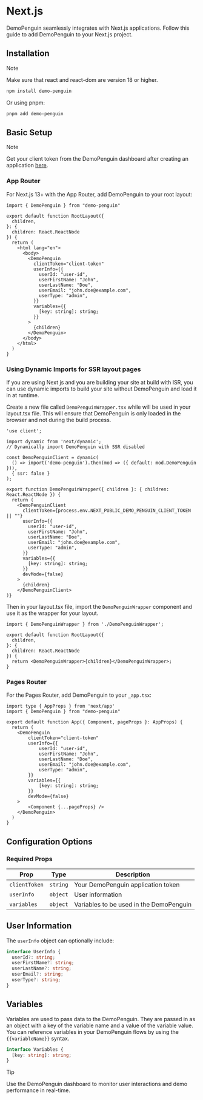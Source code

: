 # Next.js

DemoPenguin seamlessly integrates with Next.js applications. Follow this guide to add DemoPenguin to your Next.js project.

## Installation

> [!NOTE]
>
> Make sure that react and react-dom are version 18 or higher.

```sh npm2yarn
npm install demo-penguin
```

Or using pnpm:
```sh
pnpm add demo-penguin
```

## Basic Setup

> [!NOTE]
> 
> Get your client token from the DemoPenguin dashboard after creating an application [here](https://demopenguin.com/applications).

### App Router

For Next.js 13+ with the App Router, add DemoPenguin to your root layout:

```tsx filename="app/layout.tsx"
import { DemoPenguin } from "demo-penguin"

export default function RootLayout({
  children,
}: {
  children: React.ReactNode
}) {
  return (
    <html lang="en">
      <body>
        <DemoPenguin 
          clientToken="client-token"
          userInfo={{
            userId: "user-id",
            userFirstName: "John",
            userLastName: "Doe",
            userEmail: "john.doe@example.com",
            userType: "admin",
          }}
          variables={{
            [key: string]: string;
          }}
        >
          {children}
        </DemoPenguin>
      </body>
    </html>
  )
}
```

### Using Dynamic Imports for SSR layout pages

If you are using Next js and you are building your site at build with ISR, you can use dynamic imports to build your site without DemoPenguin and load it in at runtime.

Create a new file called `DemoPenguinWrapper.tsx` while will be used in your layout.tsx file. This will ensure that DemoPenguin is only loaded in the browser and not during the build process.
```tsx
'use client';

import dynamic from 'next/dynamic';
// Dynamically import DemoPenguin with SSR disabled

const DemoPenguinClient = dynamic(
  () => import('demo-penguin').then(mod => ({ default: mod.DemoPenguin })),
  { ssr: false }
);

export function DemoPenguinWrapper({ children }: { children: React.ReactNode }) {
  return (
    <DemoPenguinClient
      clientToken={process.env.NEXT_PUBLIC_DEMO_PENGUIN_CLIENT_TOKEN || ""}
      userInfo={{
        userId: "user-id",
        userFirstName: "John",
        userLastName: "Doe",
        userEmail: "john.doe@example.com",
        userType: "admin",
      }}
      variables={{
        [key: string]: string;
      }}
      devMode={false}
    >
      {children}
    </DemoPenguinClient>
)}
```

Then in your layout.tsx file, import the `DemoPenguinWrapper` component and use it as the wrapper for your layout.

```tsx filename="app/layout.tsx"
import { DemoPenguinWrapper } from './DemoPenguinWrapper';

export default function RootLayout({
  children,
}: {
  children: React.ReactNode
}) {
  return <DemoPenguinWrapper>{children}</DemoPenguinWrapper>;
}
```

### Pages Router

For the Pages Router, add DemoPenguin to your `_app.tsx`:

```tsx filename="pages/_app.tsx"
import type { AppProps } from 'next/app'
import { DemoPenguin } from "demo-penguin"

export default function App({ Component, pageProps }: AppProps) {
  return (
    <DemoPenguin
        clientToken="client-token"
        userInfo={{
            userId: "user-id",
            userFirstName: "John",
            userLastName: "Doe",
            userEmail: "john.doe@example.com",
            userType: "admin",
        }}
        variables={{
            [key: string]: string;
        }}
        devMode={false}
    >
        <Component {...pageProps} />
    </DemoPenguin>
  )
}
```

## Configuration Options

### Required Props

| Prop | Type | Description |
|------|------|-------------|
| `clientToken` | `string` | Your DemoPenguin application token |
| `userInfo` | `object` | User information |
| `variables` | `object` | Variables to be used in the DemoPenguin |

## User Information

The `userInfo` object can optionally include:

```typescript
interface UserInfo {
  userId?: string;
  userFirstName?: string;
  userLastName?: string;
  userEmail?: string;
  userType?: string;
}
```

## Variables

Variables are used to pass data to the DemoPenguin. They are passed in as an object with a key of the variable name and a value of the variable value. You can reference variables in your DemoPenguin flows by using the `{{variableName}}` syntax.

```typescript
interface Variables {
  [key: string]: string;
}
```

> [!TIP]
>
> Use the DemoPenguin dashboard to monitor user interactions and demo performance in real-time.